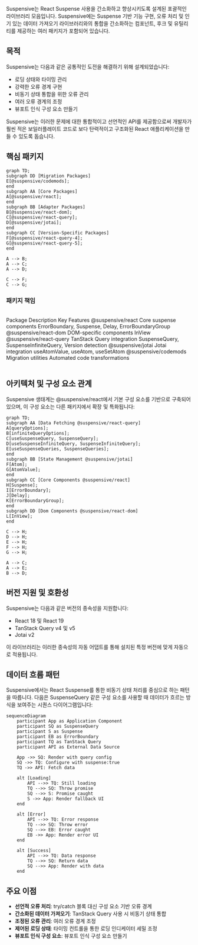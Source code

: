 
<div className="my-20 px-12 md:my-40 md:px-24">
  <LogoImage size={2.4} />
</div>

Suspensive는 React Suspense 사용을 간소화하고 향상시키도록 설계된 포괄적인 라이브러리 모음입니다. Suspensive에는 Suspense 기반 기능 구현, 오류 처리 및 인기 있는 데이터 가져오기 라이브러리와의 통합을 간소화하는 컴포넌트, 후크 및 유틸리티를 제공하는 여러 패키지가 포함되어 있습니다.

## 목적

Suspensive는 다음과 같은 공통적인 도전을 해결하기 위해 설계되었습니다:

- 로딩 상태와 타이밍 관리
- 강력한 오류 경계 구현
- 비동기 상태 통합을 위한 오류 관리
- 여러 오류 경계의 조정
- 뷰포트 인식 구성 요소 만들기

Suspensive는 이러한 문제에 대한 통합적이고 선언적인 API를 제공함으로써 개발자가 훨씬 적은 보일러플레이트 코드로 보다 탄력적이고 구조화된 React 애플리케이션을 만들 수 있도록 돕습니다.

## 핵심 패키지

```mermaid
graph TD;
subgraph DD [Migration Packages]
E[@suspensive/codemods];
end
subgraph AA [Core Packages]
A[@suspensive/react];
end
subgraph BB [Adapter Packages]
B[@suspensive/react-dom];
C[@suspensive/react-query];
D[@suspensive/jotai];
end
subgraph CC [Version-Specific Packages]
F[@suspensive/react-query-4];
G[@suspensive/react-query-5];
end

A --> B;
A --> C;
A --> D;

C --> F;
C --> G;
```

### 패키지 책임

<br />

<Table>
  <thead>
    <Table.Tr>
      <Table.Th>Package</Table.Th>
      <Table.Th>Description</Table.Th>
      <Table.Th>Key Features</Table.Th>
    </Table.Tr>
  </thead>
  <tbody>
    <Table.Tr>
      <Table.Td>@suspensive/react</Table.Td>
      <Table.Td>Core suspense components</Table.Td>
      <Table.Td>ErrorBoundary, Suspense, Delay, ErrorBoundaryGroup</Table.Td>
    </Table.Tr>
    <Table.Tr>
      <Table.Td>@suspensive/react-dom</Table.Td>
      <Table.Td>DOM-specific components</Table.Td>
      <Table.Td>InView</Table.Td>
    </Table.Tr>
    <Table.Tr>
      <Table.Td>@suspensive/react-query</Table.Td>
      <Table.Td>TanStack Query integration</Table.Td>
      <Table.Td>
        SuspenseQuery, SuspenseInfiniteQuery, Version detection
      </Table.Td>
    </Table.Tr>
    <Table.Tr>
      <Table.Td>@suspensive/jotai</Table.Td>
      <Table.Td>Jotai integration</Table.Td>
      <Table.Td>useAtomValue, useAtom, useSetAtom</Table.Td>
    </Table.Tr>
    <Table.Tr>
      <Table.Td>@suspensive/codemods</Table.Td>
      <Table.Td>Migration utilities</Table.Td>
      <Table.Td>Automated code transformations</Table.Td>
    </Table.Tr>
  </tbody>
</Table>

## 아키텍처 및 구성 요소 관계

Suspensive 생태계는 @suspensive/react에서 기본 구성 요소를 기반으로 구축되어 있으며, 이 구성 요소는 다른 패키지에서 확장 및 특화됩니다:

```mermaid
graph TD;
subgraph AA [Data Fetching @suspensive/react-query]
A[queryOptions];
B[infiniteQueryOptions];
C[useSuspenseQuery, SuspenseQuery];
D[useSuspenseInfiniteQuery, SuspenseInfiniteQuery];
E[useSuspenseQueries, SuspenseQueries];
end
subgraph BB [State Management @suspensive/jotai]
F[Atom];
G[AtomValue];
end
subgraph CC [Core Components @suspensive/react]
H[Suspense];
I[ErrorBoundary];
J[Delay];
K[ErrorBoundaryGroup];
end
subgraph DD [Dom Components @suspensive/react-dom]
L[InView];
end

C --> H;
D --> H;
E --> H;
F --> H;
G --> H;

A --> C;
A --> E;
B --> D;
```

## 버전 지원 및 호환성

Suspensive는 다음과 같은 버전의 종속성을 지원합니다:

- React 18 및 React 19
- TanStack Query v4 및 v5
- Jotai v2

이 라이브러리는 이러한 종속성의 자동 어댑트를 통해 설치된 특정 버전에 맞게 자동으로 적용됩니다.

## 데이터 흐름 패턴

Suspensive에서는 React Suspense를 통한 비동기 상태 처리를 중심으로 하는 패턴을 따릅니다. 다음은 SuspenseQuery 같은 구성 요소를 사용할 때 데이터가 흐르는 방식을 보여주는 시퀀스 다이어그램입니다:

```mermaid
sequenceDiagram
    participant App as Application Component
    participant SQ as SuspenseQuery
    participant S as Suspense
    participant EB as ErrorBoundary
    participant TQ as TanStack Query
    participant API as External Data Source

    App ->> SQ: Render with query config
    SQ ->> TQ: Configure with suspense:true
    TQ ->> API: Fetch data

    alt [Loading]
        API -->> TQ: Still loading
        TQ -->> SQ: Throw promise
        SQ -->> S: Promise caught
        S ->> App: Render fallback UI
    end

    alt [Error]
        API -->> TQ: Error response
        TQ -->> SQ: Throw error
        SQ -->> EB: Error caught
        EB ->> App: Render error UI
    end

    alt [Success]
        API -->> TQ: Data response
        TQ -->> SQ: Return data
        SQ -->> App: Render with data
    end
```

## 주요 이점

- **선언적 오류 처리**: try/catch 블록 대신 구성 요소 기반 오류 경계
- **간소화된 데이터 가져오기**: TanStack Query 사용 시 비동기 상태 통합
- **조정된 오류 관리**: 여러 오류 경계 조정
- **제어된 로딩 상태**: 타이밍 컨트롤을 통한 로딩 인디케이터 세밀 조정
- **뷰포트 인식 구성 요소**: 뷰포트 인식 구성 요소 만들기

<TrustedBy
  title="사용 중인 기업"
  description="다음 기업에서 Suspensive를 사용하고 있습니다"
/>
